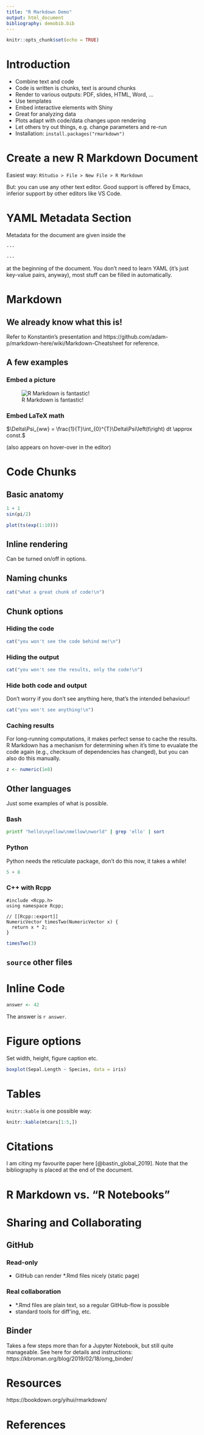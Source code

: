 ```yaml
---
title: "R Markdown Demo"
output: html_document
bibliography: demobib.bib
---
```


```r
knitr::opts_chunk$set(echo = TRUE)
```

# Introduction

- Combine text and code
- Code is written is chunks, text is around chunks
- Render to various outputs: PDF, slides, HTML, Word, ...
- Use templates
- Embed interactive elements with Shiny
- Great for analyzing data
- Plots adapt with code/data changes upon rendering
- Let others try out things, e.g. change parameters and re-run
- Installation: `install.packages("rmarkdown")`

# Create a new R Markdown Document

Easiest way: `RStudio > File > New File > R Markdown`

But: you can use any other text editor. Good support is offered by Emacs, inferior support by other editors like VS Code.

# YAML Metadata Section

Metadata for the document are given inside the 

```
---

---
```

at the beginning of the document. You don't need to learn YAML (it's just key-value pairs, anyway), most stuff can be filled in automatically.


# Markdown

## We already know what this is!

Refer to Konstantin's presentation and https://github.com/adam-p/markdown-here/wiki/Markdown-Cheatsheet for reference.

## A few examples

### Embed a picture

![R Markdown is fantastic!](https://i1.wp.com/lustig.businessloan.tips/wp-content/uploads/2019/03/30-Unforgettable-Funny-Dog-Memes-Unleashed.jpg)

### Embed LaTeX math

$\Delta\Psi_{ww} = \frac{1}{T}\int_{0}^{T}\Delta\Psi\left(t\right) dt \approx const.$

(also appears on hover-over in the editor)

# Code Chunks

## Basic anatomy

```r
1 + 1
sin(pi/2)
```

```r
plot(ts(exp(1:10)))
```

## Inline rendering

Can be turned on/off in options.

## Naming chunks

```r
cat("what a great chunk of code!\n")
```

## Chunk options

### Hiding the code

```r
cat("you won't see the code behind me!\n")
```

### Hiding the output

```r
cat("you won't see the results, only the code!\n")
```

### Hide both code and output

Don't worry if you don't see anything here, that's the intended behaviour!

```r
cat("you won't see anything!\n")
```

### Caching results

For long-running computations, it makes perfect sense to cache the results. R Markdown has a mechanism for determining when it's time to evualate the code again (e.g., checksum of dependencies has changed), but you can also do this manually.

```r
z <- numeric(1e8)
```

## Other languages

Just some examples of what is possible.

### Bash

```bash
printf "hello\nyellow\nmellow\nworld" | grep 'ello' | sort
```

### Python

Python needs the reticulate package, don't do this now, it takes a while!

```python
5 + 8
```

### C++ with Rcpp

```Rcpp
#include <Rcpp.h>
using namespace Rcpp;

// [[Rcpp::export]]
NumericVector timesTwo(NumericVector x) {
  return x * 2;
}
```

```r
timesTwo(3)
```

## `source` other files

# Inline Code

```r
answer <- 42
```

The answer is `r answer`.

# Figure options

Set width, height, figure caption etc.

```r
boxplot(Sepal.Length ~ Species, data = iris)
```

# Tables

`knitr::kable` is one possible way:

```r
knitr::kable(mtcars[1:5,])
```

# Citations

I am citing my favourite paper here [@bastin_global_2019]. Note that the bibliography is placed at the end of the document.

# R Markdown vs. "R Notebooks"

# Sharing and Collaborating

## GitHub

### Read-only

- GitHub can render *.Rmd files nicely (static page)

### Real collaboration

- *.Rmd files are plain text, so a regular GitHub-flow is possible
- standard tools for diff'ing, etc.

## Binder

Takes a few steps more than for a Jupyter Notebook, but still quite manageable. See here for details and instructions: https://kbroman.org/blog/2019/02/18/omg_binder/

# Resources

https://bookdown.org/yihui/rmarkdown/

# References


